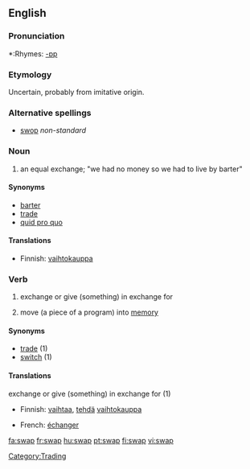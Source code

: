 {{wikipedia}}
==English==

===Pronunciation===
*:Rhymes: [[Rhymes:English:-ɒp|-ɒp]]

===Etymology===
Uncertain, probably from imitative origin.

===Alternative spellings===
*[[swop]]  ''non-standard''

===Noun===
{{en-noun}}
# an equal exchange; "we had no money so we had to live by barter" 

====Synonyms====
*[[barter]]
*[[trade]]
*[[quid pro quo]]

====Translations====
{{top}}
*Finnish: [[vaihtokauppa]]
{{bottom}}

===Verb===
{{en-verb|swap|p|ing}}

# exchange or give (something) in exchange for 
# {{computer science}} move (a piece of a program) into [[memory]]

====Synonyms====
*[[trade]] (1)
*[[switch]] (1)

====Translations====
;exchange or give (something) in exchange for (1)
{{top}}
*Finnish: [[vaihtaa]], [[tehdä]] [[vaihtokauppa]]
{{mid}}
*French: [[échanger]]
{{bottom}}

[[Category:Trading]]

[[fa:swap]]
[[fr:swap]]
[[hu:swap]]
[[pt:swap]]
[[fi:swap]]
[[vi:swap]]